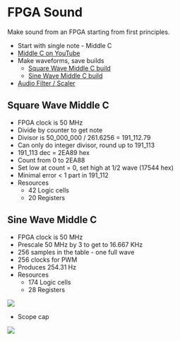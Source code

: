 = FPGA Sound =

Make sound from an FPGA starting from first principles.

* Start with single note - Middle C
* [https://www.youtube.com/watch?v=CKi78RF7vck Middle C on YouTube]
* Make waveforms, save builds
** [https://github.com/douggilliland/FPGA_Sound/tree/Square-Wave-Middle-C Square Wave Middle C build]
** [https://github.com/douggilliland/FPGA_Sound/tree/Sine-Wave-Middle-C Sine Wave Middle C build]
* [https://github.com/douggilliland/FPGA_Sound/tree/main/Filter Audio Filter / Scaler]

== Square Wave Middle C ==

*  FPGA clock is 50 MHz
* Divide by counter to get note
* Divisor is 50_000_000 / 261.6256 = 191_112.79
* Can only do integer divisor, round up to 191_113
* 191_113 dec = 2EA89 hex
* Count from 0 to 2EA88
* Set low at count = 0, set high at 1/2 wave (17544 hex)
* Minimal error < 1 part in 191_112
* Resources
** 42 Logic cells
** 20 Registers

== Sine Wave Middle C ==

*  FPGA clock is 50 MHz
* Prescale 50 MHz by 3 to get to 16.667 KHz
* 256 samples in the table - one full wave
* 256 clocks for PWM
* Produces 254.31 Hz
* Resources
** 174 Logic cells
** 28 Registers

<img src="https://raw.githubusercontent.com/douggilliland/FPGA_Sound/main/MiddleCSine/Middle-C_BlockDiagram.png"></img>

* Scope cap

<img src="https://raw.githubusercontent.com/douggilliland/FPGA_Sound/main/MiddleCSine/MiddleC_Scope_Cap.png"></img>
